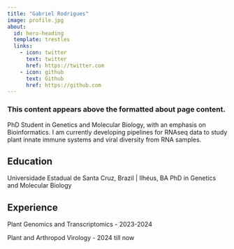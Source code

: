 ```yaml
---
title: "Gabriel Rodrigues"
image: profile.jpg
about:
  id: hero-heading
  template: trestles
  links:
    - icon: twitter
      text: twitter
      href: https://twitter.com
    - icon: github
      text: Github
      href: https://github.com
---
```


### This content appears above the formatted about page content.

:::{#hero-heading}

PhD Student in Genetics and Molecular Biology, with an emphasis on Bioinformatics. I am currently developing pipelines for RNAseq data to study plant innate immune systems and viral diversity from RNA samples.

## Education

Universidade Estadual de Santa Cruz, Brazil | Ilhéus, BA
PhD in Genetics and Molecular Biology

## Experience

Plant Genomics and Transcriptomics - 2023-2024

Plant and Arthropod Virology - 2024 till now

:::
